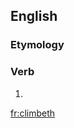 ==English==

===Etymology===
{{suﬃx|climb|eth}}

===Verb===
{{en-verb form}}

# {{archaic third-person singular of|climb}}

[[fr:climbeth]]